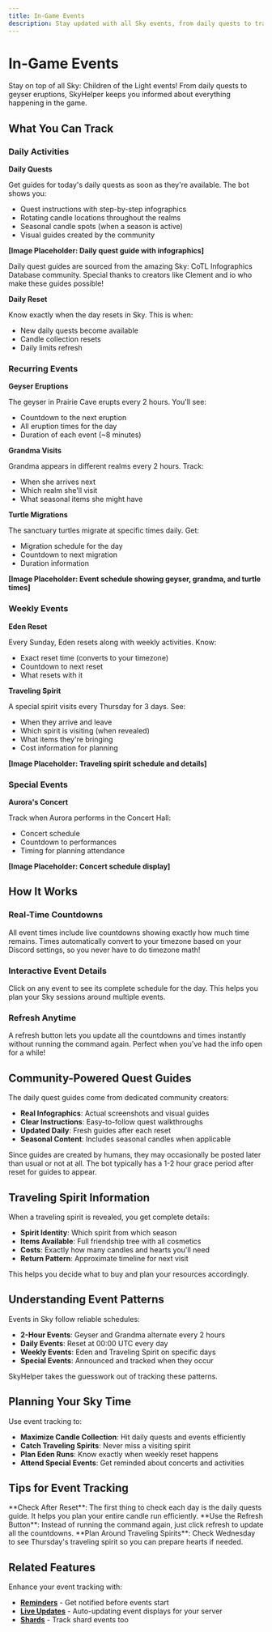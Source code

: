 ```yaml
---
title: In-Game Events
description: Stay updated with all Sky events, from daily quests to traveling spirits
---
```


# In-Game Events

Stay on top of all Sky: Children of the Light events! From daily quests to geyser eruptions, SkyHelper keeps you informed about everything happening in the game.

## What You Can Track

### Daily Activities

**Daily Quests**

Get guides for today's daily quests as soon as they're available. The bot shows you:

- Quest instructions with step-by-step infographics
- Rotating candle locations throughout the realms
- Seasonal candle spots (when a season is active)
- Visual guides created by the community

**[Image Placeholder: Daily quest guide with infographics]**

<Callout type="info">
  Daily quest guides are sourced from the amazing Sky: CoTL Infographics Database community. Special thanks to creators like Clement and io who make these guides possible!
</Callout>

**Daily Reset**

Know exactly when the day resets in Sky. This is when:

- New daily quests become available
- Candle collection resets
- Daily limits refresh

### Recurring Events

**Geyser Eruptions**

The geyser in Prairie Cave erupts every 2 hours. You'll see:

- Countdown to the next eruption
- All eruption times for the day
- Duration of each event (~8 minutes)

**Grandma Visits**

Grandma appears in different realms every 2 hours. Track:

- When she arrives next
- Which realm she'll visit
- What seasonal items she might have

**Turtle Migrations**

The sanctuary turtles migrate at specific times daily. Get:

- Migration schedule for the day
- Countdown to next migration
- Duration information

**[Image Placeholder: Event schedule showing geyser, grandma, and turtle times]**

### Weekly Events

**Eden Reset**

Every Sunday, Eden resets along with weekly activities. Know:

- Exact reset time (converts to your timezone)
- Countdown to next reset
- What resets with it

**Traveling Spirit**

A special spirit visits every Thursday for 3 days. See:

- When they arrive and leave
- Which spirit is visiting (when revealed)
- What items they're bringing
- Cost information for planning

**[Image Placeholder: Traveling spirit schedule and details]**

### Special Events

**Aurora's Concert**

Track when Aurora performs in the Concert Hall:

- Concert schedule
- Countdown to performances
- Timing for planning attendance

**[Image Placeholder: Concert schedule display]**

## How It Works

### Real-Time Countdowns

All event times include live countdowns showing exactly how much time remains. Times automatically convert to your timezone based on your Discord settings, so you never have to do timezone math!

### Interactive Event Details

Click on any event to see its complete schedule for the day. This helps you plan your Sky sessions around multiple events.

### Refresh Anytime

A refresh button lets you update all the countdowns and times instantly without running the command again. Perfect when you've had the info open for a while!

## Community-Powered Quest Guides

The daily quest guides come from dedicated community creators:

- **Real Infographics**: Actual screenshots and visual guides
- **Clear Instructions**: Easy-to-follow quest walkthroughs
- **Updated Daily**: Fresh guides after each reset
- **Seasonal Content**: Includes seasonal candles when applicable

<Callout type="warning">
  Since guides are created by humans, they may occasionally be posted later than usual or not at all. The bot typically has a 1-2 hour grace period after reset for guides to appear.
</Callout>

## Traveling Spirit Information

When a traveling spirit is revealed, you get complete details:

- **Spirit Identity**: Which spirit from which season
- **Items Available**: Full friendship tree with all cosmetics
- **Costs**: Exactly how many candles and hearts you'll need
- **Return Pattern**: Approximate timeline for next visit

This helps you decide what to buy and plan your resources accordingly.

## Understanding Event Patterns

Events in Sky follow reliable schedules:

- **2-Hour Events**: Geyser and Grandma alternate every 2 hours
- **Daily Events**: Reset at 00:00 UTC every day
- **Weekly Events**: Eden and Traveling Spirit on specific days
- **Special Events**: Announced and tracked when they occur

SkyHelper takes the guesswork out of tracking these patterns.

## Planning Your Sky Time

Use event tracking to:

- **Maximize Candle Collection**: Hit daily quests and events efficiently
- **Catch Traveling Spirits**: Never miss a visiting spirit
- **Plan Eden Runs**: Know exactly when weekly reset happens
- **Attend Special Events**: Get reminded about concerts and activities

## Tips for Event Tracking

<Callout type="tip">
  **Check After Reset**: The first thing to check each day is the daily quests guide. It helps you plan your entire candle run efficiently.
</Callout>

<Callout type="tip">
  **Use the Refresh Button**: Instead of running the command again, just click refresh to update all the countdowns.
</Callout>

<Callout type="tip">
  **Plan Around Traveling Spirits**: Check Wednesday to see Thursday's traveling spirit so you can prepare hearts if needed.
</Callout>

## Related Features

Enhance your event tracking with:

- **[Reminders](/guide/reminders)** - Get notified before events start
- **[Live Updates](/guide/live-updates)** - Auto-updating event displays for your server
- **[Shards](/guide/shards)** - Track shard events too
